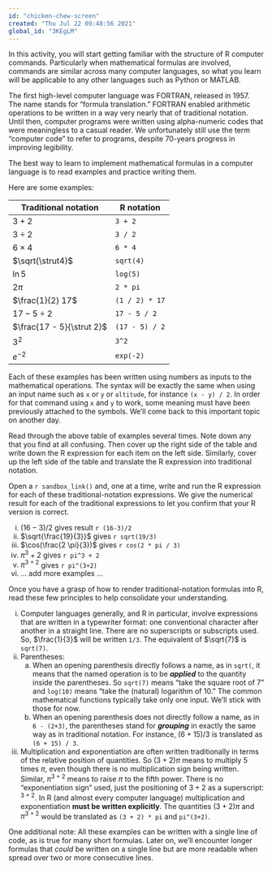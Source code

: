 ```yaml
---
id: "chicken-chew-screen"
created: "Thu Jul 22 09:48:56 2021"
global_id: "3KEgLM"
---
```


In this activity, you will start getting familiar with the structure of R computer commands. Particularly when mathematical formulas are involved, commands are similar across many computer languages, so what you learn will be applicable to any other languages such as Python or MATLAB.

The first high-level computer language was FORTRAN, released in 1957. The name stands for "formula translation." FORTRAN enabled arithmetic operations to be written in a way very nearly that of traditional notation. Until then, computer programs were written using alpha-numeric codes that were meaningless to a casual reader. We unfortunately still use the term "computer code" to refer to programs, despite 70-years progress in improving legibility. 

The best way to learn to implement mathematical formulas in a computer language is to read examples and practice writing them. 

Here are some examples:

Traditional notation | R notation 
---------------------|-------------
$3 + 2$              | `3 + 2`
$3 \div 2$           | `3 / 2`
$6 \times 4$         | `6 * 4`
$\sqrt{\strut4}$     | `sqrt(4)`
$\ln 5$              | `log(5)`
$2 \pi$              | `2 * pi`
$\frac{1}{2} 17$     | `(1 / 2) * 17`
$17 - 5 \div 2$      | `17 - 5 / 2`
$\frac{17 - 5}{\strut 2}$   | `(17 - 5) / 2`
$3^2$                | `3^2`
$e^{-2}$             | `exp(-2)`

Each of these examples has been written using numbers as inputs to the mathematical operations. The syntax will be exactly the same when using an input name such as `x` or `y` or `altitude`, for instance `(x - y) / 2`. In order for that command using `x` and `y` to work, some meaning must have been previously attached to the symbols. We'll come back to this important topic on another day.

Read through the above table of examples several times. Note down any that you find at all confusing. Then cover up the right side of the table and write down the R expression for each item on the left side. Similarly, cover up the left side of the table and translate the R expression into traditional notation.

::: {.scaffolding}
Open a `r sandbox_link()` and, one at a time, write and run the R expression for each of these traditional-notation expressions. We give the numerical result for each of the traditional expressions to let you confirm that your R version is correct.

i. $(16 - 3)/2$ gives result `r (16-3)/2`
ii. $\sqrt{\frac{19}{3}}$ gives `r sqrt(19/3)`
iii. $\cos(\frac{2 \pi}{3})$ gives `r cos(2 * pi / 3)`
iv. $\pi^3 + 2$ gives `r pi^3 + 2`
v. $\pi^{3+2}$ gives `r pi^(3+2)`
iv. ... add more examples ...

:::

Once you have a grasp of how to render traditional-notation formulas into R, read these few principles to help consolidate your understanding.

i. Computer languages generally, and R in particular, involve expressions that are written in a typewriter format: one conventional character after another in a straight line. There are no superscripts or subscripts used. So, $\frac{1}{3}$ will be written `1/3`. The equivalent of $\sqrt{7}$ is `sqrt(7)`.
ii. Parentheses:
    a. When an opening parenthesis directly follows a name, as in `sqrt(`, it means that the named operation is to be ***applied*** to the quantity inside the parentheses. So `sqrt(7)` means "take the square root of 7" and `log(10)` means "take the (natural) logarithm of 10." The common mathematical functions typically take only one input. We'll stick with those for now.
    b. When an opening parenthesis does not directly follow a name, as in `6 - (2+3)`, the parentheses stand for ***grouping*** in exactly the same way as in traditional notation. For instance, $(6 + 15) / 3$ is translated as `(6 + 15) / 3`.
iii. Multiplication and exponentiation are often written traditionally in terms of the relative position of quantities. So $(3 + 2)\pi$ means to multiply 5 times $\pi$, even though there is no multiplication sign being written. Similar, $\pi^{3 + 2}$ means to raise $\pi$ to the fifth power. There is no "exponentiation sign" used, just the positioning of $3+2$ as a superscript: $^{3+2}$. In R (and almost every computer language) multiplication and exponentiation **must be written explicitly**. The quantities $(3 + 2)\pi$ and $\pi^{3 + 2}$ would be translated as `(3 + 2) * pi` and `pi^(3+2)`. 
    
One additional note: All these examples can be written with a single line of code, as is true for many short formulas. Later on, we'll encounter longer formulas that *could* be written on a single line but are more readable when spread over two or more consecutive lines.   


